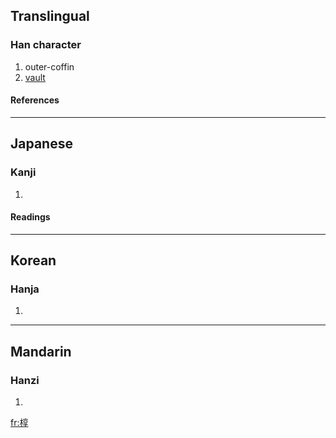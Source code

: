 {{see|槨}}

==Translingual==
===Han character===
{{Han char|rn=75|rad=木|as=08|sn=12|four=|canj=木卜口木 (DYRD)}}
# outer-coffin
# [[vault]]
====References====
{{Han ref|kx=0535.150|dkj=15003|dj=0923.070|hdz=21236.110|uh=6901|ud=26881}}

----
==Japanese==
===Kanji===
{{ja-kanji|grade=|rs=木08}}
# {{defn|Japanese}} 
====Readings====
{{ja-readings|on=[[かく]] (kaku)|kun=[[ひつぎ]] (hitsugi), [[うわひつぎ]] (uwahitsugi)}}

----
==Korean==
===Hanja===
{{ko-hanja|hangeul=곽|eumhun=|rv=gwak|mr=kwak|y=kwak}}
# {{defn|Korean}}

----
==Mandarin==
===Hanzi===
{{cmn-hanzi|tra=槨|pin=[[guǒ]] ([[guo3]])|wg=kuo<sup>3</sup>}}
# {{defn|Mandarin}}

[[fr:椁]]